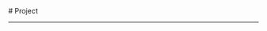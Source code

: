 
<BaseLayout title="Project">
  <BaseCard title="Project">
# Project

---

  </BaseCard>
  <ProjectCard
    title="HQstar"
    image="https://hqblog.edgeone.app/Blog.png"
    desc="一个干净、优美、快速的小站！"
    url="https://hqblog.edgeone.app"
    badge="Astro"
    target="_self"
  />
  <ProjectCard
    title="YOUChat_Proxy"
    image="https://camo.githubusercontent.com/e05c7e9af08d3df297ae15793b3c78607462403861de50a82093496914cfee27/68747470733a2f2f6170692e737461722d686973746f72792e636f6d2f7376673f7265706f733d6a757a656f6e2f5379646e6579517426747970653d44617465"
    desc="把 YOU.Com 转换为通用代理"
    url="https://github.com/fbitalk/YOUChat_Proxy"
    badge="Python"
    target="_self"
  />
  <ProjectCard
    title="InfinitySky"
    image="https://raw.githubusercontent.com/EveSunMaple/InfinitySky/master/view.png"
    desc="一个ExtraEasy2D的示例项目"
    url="https://github.com/EveSunMaple/InfinitySky"
    badge="C++"
    target="_self"
  />
  <ProjectCard
    title="code-judge"
    image="https://raw.githubusercontent.com/EveSunMaple/code-judge/master/index.png"
    desc="An elegant yet uncomplicated CPP judging system for informatics competitions."
    url="https://github.com/EveSunMaple/code-judge"
    badge="C++"
    target="_self"
  />
</BaseLayout>
<ProjectJS />

